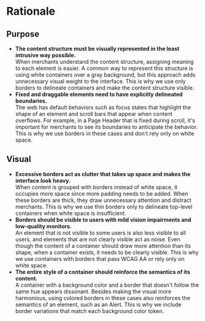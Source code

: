 # Rationale

## Purpose

- **The content structure must be visually represented in the least intrusive way possible.**<br />
  When merchants understand the content structure, assigning meaning to each element is easier. A common way to represent this structure is using white containers over a gray background, but this approach adds unnecessary visual weight to the interface. This is why we use only borders to delineate containers and make the content structure visible.
- **Fixed and draggable elements need to have explicitly delineated boundaries.**<br />
  The web has default behaviors such as focus states that highlight the shape of an element and scroll bars that appear when content overflows. For example, in a Page Header that is fixed during scroll, it's important for merchants to see its boundaries to anticipate the behavior. This is why we use borders in these cases and don't rely only on white space.

## Visual

- **Excessive borders act as clutter that takes up space and makes the interface look heavy.**<br />
  When content is grouped with borders instead of white space, it occupies more space since more padding needs to be added. When these borders are thick, they draw unnecessary attention and distract merchants. This is why we use thin borders only to delineate top-level containers when white space is insufficient.
- **Borders should be visible to users with mild vision impairments and low-quality monitors.**<br />
  An element that is not visible to some users is also less visible to all users, and elements that are not clearly visible act as noise. Even though the content of a container should draw more attention than its shape, when a container exists, it needs to be clearly visible. This is why we use containers with borders that pass WCAG AA or rely only on white space.
- **The entire style of a container should reinforce the semantics of its content.**<br />
  A container with a background color and a border that doesn't follow the same hue appears dissonant. Besides making the visual more harmonious, using colored borders in these cases also reinforces the semantics of an element, such as an Alert. This is why we include border variations that match each background color token.
